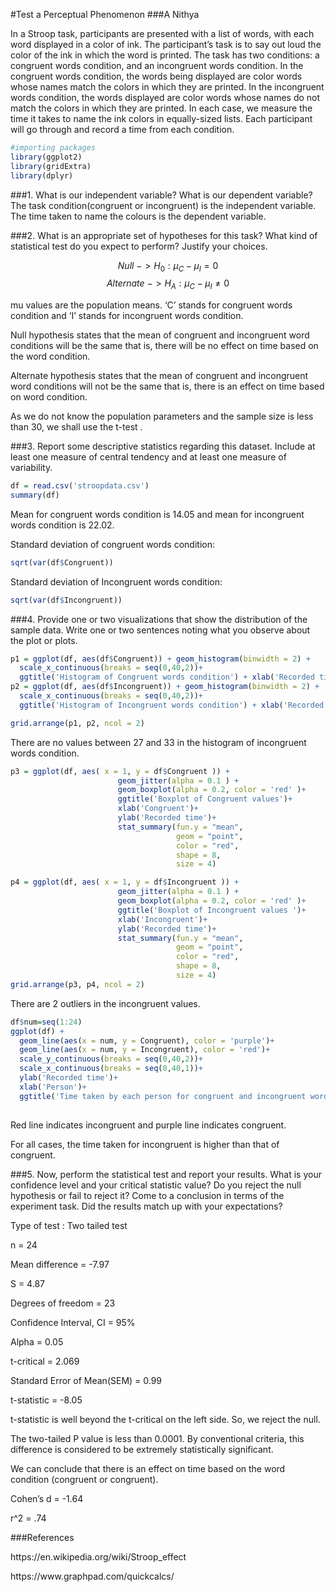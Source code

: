#Test a Perceptual Phenomenon
###A Nithya

In a Stroop task, participants are presented with a list of words, with each word displayed in a color of ink. The participant's task is to say out loud the color of the ink in which the word is printed. The task has two conditions: a congruent words condition, and an incongruent words condition. In the congruent words condition, the words being displayed are color words whose names match the colors in which they are printed. In the incongruent words condition, the words displayed are color words whose names do not match the colors in which they are printed. In each case, we measure the time it takes to name the ink colors in equally-sized lists. Each participant will go through and record a time from each condition.

```{r echo=FALSE, message=FALSE, warning=FALSE, packages}
#importing packages
library(ggplot2)
library(gridExtra)
library(dplyr)
```

###1. What is our independent variable? What is our dependent variable?
The task condition(congruent or incongruent) is the independent variable.
The time taken to name the colours is the dependent variable.

###2. What is an appropriate set of hypotheses for this task? What kind of statistical test do you expect to perform? Justify your choices.

$$ Null\ -> H_0 : \mu_C - \mu_I = 0 $$
$$ Alternate\ -> H_A : \mu_C - \mu_I \neq 0 $$

mu values are the population means. 'C' stands for congruent words condition and 'I' stands for incongruent words condition. 

Null hypothesis states that the mean of congruent and incongruent word conditions will be the same that is, there will be no effect on time based on the word condition.

Alternate hypothesis states that the mean of congruent and incongruent word conditions will not be the same that is, there is an effect on time based on word condition.

As we do not know the population parameters and the sample size is less than 30, we shall use the t-test .

###3. Report some descriptive statistics regarding this dataset. Include at least one measure of central tendency and at least one measure of variability.

```{r echo=FALSE, message=FALSE, warning=FALSE} 
df = read.csv('stroopdata.csv')
summary(df)
```
Mean for congruent words condition is 14.05 and mean for incongruent words condition is 22.02.

Standard deviation of congruent words condition:
```{r echo=FALSE, message=FALSE, warning=FALSE}
sqrt(var(df$Congruent))
```
Standard deviation of Incongruent words condition:
```{r echo=FALSE, message=FALSE, warning=FALSE}
sqrt(var(df$Incongruent))
```

###4. Provide one or two visualizations that show the distribution of the sample data. Write one or two sentences noting what you observe about the plot or plots.

```{r echo=FALSE, message=FALSE, warning=FALSE, fig.width=8, fig.height=4}

p1 = ggplot(df, aes(df$Congruent)) + geom_histogram(binwidth = 2) +
  scale_x_continuous(breaks = seq(0,40,2))+
  ggtitle('Histogram of Congruent words condition') + xlab('Recorded time for Congruent')
p2 = ggplot(df, aes(df$Incongruent)) + geom_histogram(binwidth = 2) +
  scale_x_continuous(breaks = seq(0,40,2))+
  ggtitle('Histogram of Incongruent words condition') + xlab('Recorded time for Incongruent')

grid.arrange(p1, p2, ncol = 2)
```

There are no values between 27 and 33 in the histogram of incongruent words condition.

```{r echo=FALSE, message =FALSE, warning =FALSE}


p3 = ggplot(df, aes( x = 1, y = df$Congruent )) + 
                        geom_jitter(alpha = 0.1 ) + 
                        geom_boxplot(alpha = 0.2, color = 'red' )+
                        ggtitle('Boxplot of Congruent values')+
                        xlab('Congruent')+
                        ylab('Recorded time')+
                        stat_summary(fun.y = "mean", 
                                     geom = "point", 
                                     color = "red", 
                                     shape = 8, 
                                     size = 4) 

p4 = ggplot(df, aes( x = 1, y = df$Incongruent )) + 
                        geom_jitter(alpha = 0.1 ) + 
                        geom_boxplot(alpha = 0.2, color = 'red' )+
                        ggtitle('Boxplot of Incongruent values ')+
                        xlab('Incongruent')+
                        ylab('Recorded time')+
                        stat_summary(fun.y = "mean", 
                                     geom = "point", 
                                     color = "red", 
                                     shape = 8, 
                                     size = 4) 
grid.arrange(p3, p4, ncol = 2)
```

There are 2 outliers in the incongruent values.

```{r echo=FALSE, message =FALSE, warning =FALSE}
df$num=seq(1:24)
ggplot(df) +
  geom_line(aes(x = num, y = Congruent), color = 'purple')+
  geom_line(aes(x = num, y = Incongruent), color = 'red')+
  scale_y_continuous(breaks = seq(0,40,2))+
  scale_x_continuous(breaks = seq(0,40,1))+
  ylab('Recorded time')+
  xlab('Person')+
  ggtitle('Time taken by each person for congruent and incongruent word condition')
  
```

Red line indicates incongruent and purple line indicates congruent.

For all cases, the time taken for incongruent is higher than that of congruent.

###5. Now, perform the statistical test and report your results. What is your confidence level and your critical statistic value? Do you reject the null hypothesis or fail to reject it? Come to a conclusion in terms of the experiment task. Did the results match up with your expectations?

Type of test : Two tailed test

n = 24

Mean difference = -7.97

S = 4.87

Degrees of freedom = 23

Confidence Interval, CI = 95%

Alpha = 0.05

t-critical = 2.069

Standard Error of Mean(SEM) = 0.99

t-statistic = -8.05

t-statistic is well beyond the t-critical on the left side. So, we reject the null.

The two-tailed P value is less than 0.0001. By conventional criteria, this difference is considered to be extremely statistically significant.

We can conclude that there is an effect on time based on the word condition (congruent or congruent).

Cohen's d = -1.64

r^2 = .74

###References

https://en.wikipedia.org/wiki/Stroop_effect

https://www.graphpad.com/quickcalcs/


